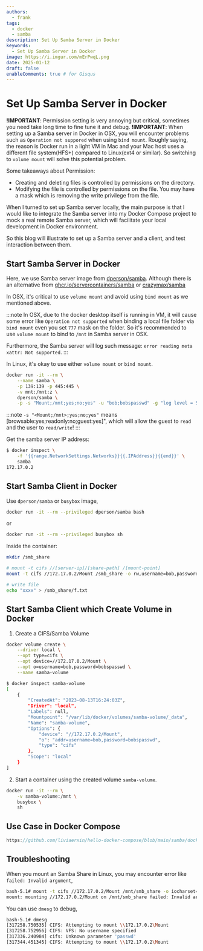 ```yaml
---
authors:
  - frank
tags:
  - docker
  - samba
description: Set Up Samba Server in Docker
keywords:
  - Set Up Samba Server in Docker
image: https://i.imgur.com/mErPwqL.png
date: 2025-01-12
draft: false
enableComments: true # for Gisqus
---
```


# Set Up Samba Server in Docker

**!IMPORTANT**: Permission setting is very annoying but critical, sometimes you need take long time to fine tune it and debug.
**!IMPORTANT**: When setting up a Samba server in Docker in OSX, you will encounter problems such as `Operation not suppored` when using `bind mount`. Roughly saying, the reason is Docker run in a light VM in Mac and your Mac host uses a different file system(HFS+) compared to Linux(ext4 or similar). So switching to `volume mount` will solve this potential problem.

Some takeaways about Permission:

- Creating and deleting files is controlled by permissions on the directory.
- Modifying the file is controlled by permissions on the file. You may have a mask which is removing the write privilege from the file.

When I turned to set up Samba server locally, the main purpose is that I would like to integrate the Samba server into my Docker Compose project to mock a real remote Samba server, which will facilitate your local development in Docker environment.

So this blog will illustrate to set up a Samba server and a client, and test interaction between them.

## Start Samba Server in Docker

Here, we use Samba server image from [dperson/samba](https://hub.docker.com/r/dperson/samba). Although there is an alternative from [ghcr.io/servercontainers/samba](https://hub.docker.com/r/servercontainers/samba) or [crazymax/samba](https://github.com/crazy-max/docker-samba)

In OSX, it's critical to use `volume mount` and avoid using `bind mount` as we mentioned above.

:::note
In OSX, due to the docker desktop itself is running in VM, it will cause some error like `Operation not supported` when binding a local file folder via `bind mount` even you set `777` mask on the folder. So it's recommended to use `volume mount` to bind to `/mnt` in Samba server in OSX.

Furthermore, the Samba server will log such message: `error reading meta xattr: Not supported`.
:::

In Linux, it's okay to use either `volume mount` or `bind mount`.  

```sh
docker run -it --rm \
    --name samba \
    -p 139:139 -p 445:445 \
    -v mnt:/mnt:z \
    dperson/samba \
    -p -s "Mount;/mnt;yes;no;yes" -u "bob;bobspasswd" -g "log level = 5"
```

:::note
`-s "<Mount;/mnt>;yes;no;yes"` means [browsable:yes;readonly:no;guest:yes]", which will allow the guest to `read` and the user to `read/write`!
:::


Get the samba server IP address:

```sh
$ docker inspect \
    -f '{{range.NetworkSettings.Networks}}{{.IPAddress}}{{end}}' \
    samba
172.17.0.2
```

## Start Samba Client in Docker

Use `dperson/samba` or `busybox` image,

```sh
docker run -it --rm --privileged dperson/samba bash
```

or

```sh
docker run -it --rm --privileged busybox sh
```

Inside the container:

```sh
mkdir /smb_share

# mount -t cifs //[server-ip]/[share-path] /[mount-point]
mount -t cifs //172.17.0.2/Mount /smb_share -o rw,username=bob,password=bobspasswd

# write file
echo "xxxx" > /smb_share/f.txt
```

## Start Samba Client which Create Volume in Docker

1. Create a CIFS/Samba Volume

```sh
docker volume create \
    --driver local \
    --opt type=cifs \
    --opt device=//172.17.0.2/Mount \
    --opt o=username=bob,password=bobspasswd \
    --name samba-volume
```

```sh
$ docker inspect samba-volume
[
    {
        "CreatedAt": "2023-08-13T16:24:03Z",
        "Driver": "local",
        "Labels": null,
        "Mountpoint": "/var/lib/docker/volumes/samba-volume/_data",
        "Name": "samba-volume",
        "Options": {
            "device": "//172.17.0.2/Mount",
            "o": "addr=username=bob,password=bobspasswd",
            "type": "cifs"
        },
        "Scope": "local"
    }
]
```

2. Start a container using the created volume `samba-volume`.

```sh
docker run -it --rm \
    -v samba-volume:/mnt \
    busybox \
    sh
```

## Use Case in Docker Compose

```js reference
https://github.com/liviaerxin/hello-docker-compose/blob/main/samba/docker-compose.yml
```

## Troubleshooting

When you mount an Samba Share in Linux, you may encounter error like `failed: Invalid argument`,

```sh
bash-5.1# mount -t cifs //172.17.0.2/Mount /mnt/smb_share -o iocharset=utf8,rw,vers=1.0
mount: mounting //172.17.0.2/Mount on /mnt/smb_share failed: Invalid argument
```

You can use `dmesg` to debug,

```sh
bash-5.1# dmesg
[317258.750535] CIFS: Attempting to mount \\172.17.0.2\Mount
[317258.752956] CIFS: VFS: No username specified
[317336.240984] cifs: Unknown parameter 'passwd'
[317344.451345] CIFS: Attempting to mount \\172.17.0.2\Mount
```

